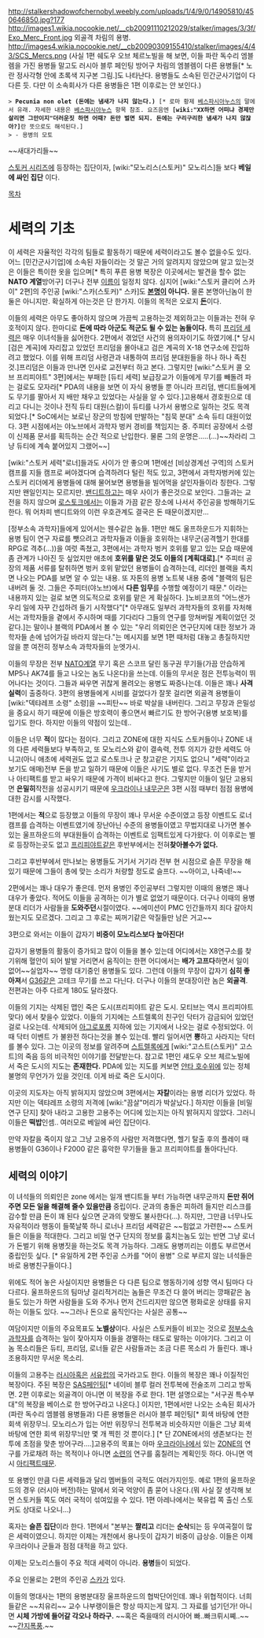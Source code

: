 http://stalkershadowofchernobyl.weebly.com/uploads/1/4/9/0/14905810/450646850.jpg?177
http://images1.wikia.nocookie.net/__cb20091110212029/stalker/images/3/3f/Exo_Merc_Front.jpg
외골격 차림의 용병.
http://images4.wikia.nocookie.net/__cb20090309155410/stalker/images/4/43/SCS_Mercs.png
(사실 1편 쉐도우 오브 체르노빌을 해 보면, 이들 파란 독수리 엠블렘을 가진 용병들 말고도 러시아 블루 페인팅 방어구 차림의 엠블렘이 다른 용병들[* 노란 정사각형 안에 초록색 지구본 그림.]도 나타난다. 용병들도 소속된 민간군사기업이 다 다른 듯. 다만 이 소속회사가 다른 용병들은 1편 이후로는 안 보인다.)
 > '''Pecunia non olet (돈에는 냄새가 나지 않는다.)''' [* 로마 황제 [[베스파시아누스]]의 말에서 유래. 자세한 내용은 [[베스파시아누스]] 항목 참조. 요즈음엔 '''[wiki:"XX하면 어떠냐 경제만 살리면 그만이지"더러운짓 하면 어때? 돈만 벌면 되지. 돈에는 구리구리한 냄새가 나지 않잖아?]'''란 뜻으로도 해석된다.]
 > - 용병의 모토

~~새대가리들~~

[[스토커 시리즈]]에 등장하는 집단이자, [wiki:"모노리스(스토커)" 모노리스]들 보다 '''베일에 싸인 집단''' 이다.

[[목차]]

= 세력의 기초 =

이 세력은 자율적인 각각의 팀들로 활동하기 때문에 세력이라고도 볼수 없을수도 있다. 어느 [민간군사기업]에 소속된 자들이라는 것 말곤 거의 알려지지 않았으며 알고 있는것은 이들은 특이한 옷을 입으며[* 특히 푸른 용병 복장은 이곳에서는 발견을 할수 없는 '''NATO 계열'''방어구] 더구나 전부 [[이름]]이 일정치 않다. 심지어 [wiki:"스토커 클리어 스카이" 2편]의 주인공 [wiki:"스카(스토커)" 스카]도 '''[[본명]]이 아니다.''' 물론 본명아닌놈이 한둘은 아니지만. 확실하게 아는것은 단 한가지. 이들의 목적은 오로지 '''[[돈]]'''이다.

이들의 세력은 아무도 좋아하지 않으며 가끔씩 고용하는것 제외하고는 이들과는 전혀 우호적이지 않다. 한마디로 '''돈에 따라 아군도 적군도 될 수 있는 놈들이다.''' 특히 [[프리덤 세력]]은 매우 이녀석들을 싫어한다. 2편에서 겪었던 사건의 용의자이기도 하였기에.[* 당시 [검은 계곡]에 자리잡고 있었던 프리덤을 몰아내고 검은 계곡의 X-18 연구소에 진입하려고 했었다. 이를 위해 프리덤 사령관과 내통하여 프리덤 분대원들을 하나 하나 족친 것.]프리덤은 이들과 만나면 인사로 교전부터 하고 본다. 그렇지만 [wiki:"스토커 콜 오브 프리피야트" 3편]에서는 부패한 [듀티 세력] 보급장교가 이들에게 무기를 빼돌려 파는 걸로도 모자라[* PDA의 내용을 보면 이 자식 용병들 뿐 아니라 프리덤, 밴디트들에게도 무기를 팔아서 지 배만 채우고 있었다는 사실을 알 수 있다.]고용해서 경호원으로 데리고 다니는 것이나 전직 듀티 대원(스컬)이 듀티를 나가서 용병으로 일하는 것도 목격되었다.[* SoC에서는 보로닌 장군의 방침에 만발하는 "침묵 분대" 소속 듀티 대원이었다. 3편 시점에서는 야노브에서 과학자 벙커 경비를 책임지는 중. 주피터 공장에서 소령이 신제품 문서를 획득하는 순간 적으로 난입한다. 물론 그의 운명은.....(...)~~차라리 그냥 듀티에 계속 붙어있지 그랬어~~] 

[wiki:"스토커 세력"로너]들과도 사이가 안 좋으며 1편에선 [비상경계선 구역]의 스토커 캠프를 지들 캠프로 써야겠다며 습격하려다 털린 적도 있고,  3편에서 과학자벙커에 있는 스토커 리더에게 용병들에 대해 물어보면 용병들을 빌어먹을 살인자들이라 칭한다. 그렇지만 왠일인지는 모르지만. [[밴디트]]하고는 매우 사이가 좋은것으로 보인다. 그들과는 교전을 하지 않으며 [[로스토크]]에서는 이들과 가끔 같은 장소에 나서서 주인공을 방해하기도 한다. 뭐 어차피 밴디트와의 이런 우호관계도 결국은 돈 때문이겠지만...

[정부소속 과학자]들에게 있어서는 웬수같은 놈들. 1편만 해도 울프하운드가 지휘하는 용병 팀이 연구 자료를 뺏으려고 과학자들과 이들을 호위하는 내무군(공격헬기 한대를 RPG로 격추(...))을 여럿 족쳤고, 3편에서는 과학자 벙커 호위를 맡고 있는 모습 때문에 좀 관계가 나아진 듯 싶었지만 애초에 '''호위를 맡은 것도 이들의 [계획대로].'''[* 주피터 공장의 제품 서류를 탈취하면 벙커 호위 맡았던 용병들이 습격하는데, 리더인 블랙을 족치면 나오는 PDA를 보면 알 수 있는 내용. 또 자톤의 용병 노트북 내용 중에 "블랙의 팀은 내버려 둘 것. 그들은 주피터(야노브)에서 '''다른 임무'''를 수행할 예정이기 때문." 이라는 내용까지 있는 걸로 보면 의도적으로 호위를 맡은 게 확실하다. ]노비코프의 "어느샌가 우리 일에 자꾸 간섭하려 들기 시작했다"[* 아무래도 일부러 과학자들의 호위를 자처해서는 과학자들을 곁에서 주시하며 때를 기다리다 그들의 연구를 망쳐버릴 계획이었던 것 같다.]는 말이나 블랙의 PDA에서 볼 수 있는 "우리 의뢰인은 연구단지에 대한 정보가 과학자들 손에 넘어가길 바라지 않는다."는 메시지를 보면 1편 때처럼 대놓고 총질하지만 않을 뿐 여전히 정부소속 과학자들의 눈엣가시.

이들의 무장은 전부 [[NATO]]계열 무기 혹은 스코프 달린 동구권 무기들(가끔 안습하게 MP5나 AK74를 들고 나오는 놈도 나온다)을 쓰는데. 이들의 무서운 점은 전투능력이 뛰어나다는 것이다. 그들과 싸우면 귀찮게 몰려오는 용병도 짜증나는데. 이들은 꽤나 '''사격실력'''이 출중하다. 3편의 용병들에게 시비를 걸었다가 잘못 걸리면 외골격 용병들이 [wiki:"덱탸레프 소령" 소령]을 ~~피탄~~ 바로 박살을 내버린다. 그리고 무장과 은밀성을 중요시 하기 때문에 이들은 방호력이 좋으면서 빠르기도 한 방어구(용병 보호복)를 입기도 한다. 하지만 이들의 약점이 있는데..

이들은 너무 '''적'''이 많다는 점이다. 그리고 ZONE에 대한 지식도 스토커들이나 ZONE 내의 다른 세력들보다 부족하고, 또 모노리스와 같이 결속력, 전투 의지가 강한 세력도 아니고(아니 애초에 세력권도 없고 로스토크나 군 창고같은 기지도 없으니 "세력"이라고 보기도 애매)전부 돈을 받고 일하기 때문에 이들은 사기도 별로 없다. 무조건 돈을 받거나 아티팩트를 받고 싸우기 때문에 가격이 비싸다고 한다. 그렇지만 이들이 일단 고용되면 '''은밀히'''작전을 성공시키기 때문에 [[우크라이나 내무군]]은 3편 시점 때부터 점점 용병에 대한 감시를 시작했다. 

1편에서는 '''적'''으로 등장했고 이들의 무장이 꽤나 무서운 수준이였고 등장 이벤트도 로너 캠프를 습격하는 이벤트였기에 장난아닌 수준의 용병들이였고 무법지대로 나가면 볼수있는 울프하운드의 부대원들이 습격하는 이벤트로 임팩트있게 다가왔다. 이 이후로는 별로 등장하는곳도 없고 [[프리피야트]]같은 후반부에서는 전혀'''찾아볼수가 없다.'''

그리고 후반부에서 만나보는 용병들도 거기서 거기라 전부 현 시점으로 슬픈 무장을 해있기 때문에 그들이 총에 맞는 소리가 처량할 정도로 슬프다. ~~아이고, 나죽네!~~

2편에서는 꽤나 대우가 좋은데. 먼저 용병인 주인공부터 그렇지만 이때의 용병은 꽤나 대우가 좋았다. 적어도 이들을 공격하는 이가 별로 없었기 때문이다. 더구나 이때의 용병 분대 리더가 사람들을 '''도와주던'''시절이였다. ~~에미션이 PMC 인간들까지 죄다 갈아치웠는지도 모르겠다. 그리고 그 후로는 찌꺼기같은 악질들만 남은 거고~~

3편으로 와서는 이들이 갑자기 '''비중이 모노리스보다 높아진다!'''

갑자기 용병들의 활동이 증가되고 많이 이들을 볼수 있는데 어디에서는 X8연구소를 찾기위해 혈안이 되어 발발 거리면서 움직이는 한편 어디에서는 '''배가 고프다'''하면서 일이 없어~~실업자~~ 명령 대기중인 용병들도 있다. 그런데 이들의 무장이 갑자기 '''심히 좋아져'''서 [[G36]]같은 고테크 무기를 쓰고 다닌다. 더구나 이들의 분대장이란 놈은 '''외골격'''. 전편과는 아주 다르게 180도 달라졌다.

이들의 기지는 삭제된 맵인 죽은 도시(프리피야트 같은 도시. 모티브는 역시 프리피야트 맞다) 에서 찾을수 있었다. 이들의 기지에는 스트렐록의 친구인 닥터가 감금되어 있었던걸로 나오는데. 삭제되어 [[아그로포롬]] 지하에 있는 기지에서 나오는 걸로 수정되었다. 이때 닥터 이벤트 가 불완전 하다는것을 볼수 있는데. 빨리 일어서면 '''뿅'''하고 사라지는 닥터를 볼수 있다. 그는 이곳의 정보를 알려주며 [[스트렐록]]에게 [wiki:"고스트(스토커)" 고스트]의 죽음 등의 비극적인 이야기를 전달받는다. 참고로 1편인 섀도우 오브 체르노빌에서 죽은 도시의 지도는 '''존재한다.''' PDA에 있는 지도를 켜보면 [[얀타 호수]]위에 있는 정체 불명의 무언가가 있을 것인데. 이게 바로 죽은 도시이다.

이곳의 지도자는 아직 밝혀지지 않았으며 3편에서는 '''자칼'''이라는 용병 리더가 있었다. 하지만 이는 덱탸레프 소령의 저격에 [wiki:"끔살"머리가 박살났다.] 하지만 이들을 [비밀 연구 단지] 찾아 내라고 고용한 고용주는 어디에 있는지는 아직 밝혀지지 않았다. 그러니 이들은 '''떡밥'''인셈.. 여러모로 베일에 싸인 집단이다.

만약 자칼을 죽이지 않고 그냥 고용주의 사람만 저격했다면, 헬기 탈출 후의 플레이 때 용병들이 G36이나 F2000 같은 흉악한 무기들을 들고 프리피야트를 돌아다닌다. 

== 세력의 이야기 ==
이 녀석들의 의뢰인은 zone 에서는 일개 밴디트들 부터 가능하면 내무군까지 '''돈만 쥐어주면 모든 일을 해결해 줄수 있을만큼''' 중립이다. 군과의 충돌은 피하려 들지만 리스크를 감수할 만큼 돈이 꽤 된다 싶으면 군과의 맞짱도 불사한다(...). 하지만, 그만큼 너무나도 자유적이라 행동이 들쭉날쭉 하니 로너나 프리덤 세력같은 ~~힘없고 가련한~~ 스토커들은 이들을 적대한다. 그리고 비밀 연구 단지의 정보를 훔치는놈도 있는 반면 그냥 로너가 돈벌기 위해 용병짓을 하는것도 목격 가능하다. 그래도 용병끼리는 이름도 부르면서 중립인듯 싶다. [* 유일하게 2편 주인공 스카를 "어이 용병" 으로 부르지 않는 녀석들은 바로 용병친구들이다.]

위에도 적어 놓은 사실이지만 용병들은 다 다른 팀으로 행동하기에 성향 역시 팀마다 다 다르다.  울프하운드의 팀마냥 걸리적거리는 놈들은 무조건 다 쓸어 버리는 깡패같은 놈들도 있는가 하면 사람들을 도와 주거나 먼저 건드리지만 않으면 평화로운 상태를 유지하는 이들도 있다. ~~그러나 돈으로 움직인다는 사실은 공통~~

여담이지만 이들의 주요목표도 '''노벨상'''이다. 사실은 스토커들이 비꼬는 것으로 [[정부소속 과학자]]를 습격하는 일이 잦아지자 이들을 경멸하는 태도로 말하는 이야기다. 그리고 이놈 목소리들은 듀티, 프리덤, 로너들 같은 사람들과는 조금 다른 목소리 가 들린다. 꽤나 조용하지만 무서운 목소리.

이들의 고용주는 [[러시아]]혹은 [[서유럽]]의 국가라고도 한다. 이들의 복장은 꽤나 이질적인 복장이다. 주된 복장은 [[SAS]]페인팅[* 네이비 블루 컬러 전투복에 전술조끼 그리고 방독면. 2편 이후로는 외골격이 아니면 이 복장을 주로 한다. 1편 설명으로는 "서구권 특수부대"의 복장을 베이스로 한 방어구라고 나온다.] 이지만, 1편에서만 나오는 소속된 회사가 (파란 독수리 엠블렘 용병들과) 다른 용병들은 러시아 블루 페인팅[* 회색 바탕에 연한 회색 위장무늬. 모노리스가 입는 어반 위장무늬 전투복과 비슷하지만 이들은 그냥 회색 바탕에 연한 회색 위장무늬만 몇 개 찍힌 것 뿐이다.] [* 단 ZONE에서의 생존보다는 전투에 초점을 맞춘 방어구라....]고용주의 목표는 아마 [[우크라이나]]에서 있는 [[ZONE]]의 연구를 가로채려 하는 목적이나 아니면 [[소련]]의 연구를 훔칠려는 계획인듯 하다. 아니면 역시 [[아티팩트]]때문. 

또 용병인 만큼 다른 세력들과 달리 멤버들의 국적도 여러가지인듯. 예로 1편의 울프하운드의 경우 (러시아 버전)하는 말에서 외국 억양이 좀 묻어 나온다.(뭐 사실 잘 생각해 보면 스토커들 쪽도 여러 국적이 섞여있을 수 있다. 1편 아레나에서는 북유럽 쪽 출신 스토커도 상대로 나오니...)

혹자는 '''슬픈 집단'''이라 한다. 1편에서 "본부는 '''짤리고''' 리더는 '''순삭'''되는 등 우여곡절이 많은 세력이였으니. 하지만 이제는 개천에서 용나듯이 갑자기 비중이 급상승. 이들은 이제 우크라이나 군들과 점점 대적을 하고 있다.

이제는 모노리스들이 주요 적대 세력이 아니라. '''용병'''들이 되었다.

주요 인물로는 2편의 주인공 [[스카]]가 있다. 

이들의 명대사는 1편의 용병분대장 울프하운드의 협박단어인데. 꽤나 위협적이다. 너희들같은 ~~치유리~~ 교수 나부랭이들은 항상 따지는게 많지. 그 자료를 넘기던가! 아니면 '''시체 가방에 들어갈 각오나 하라구.''' ~~혹은 죽을때의 러시아어 빠..빠크뤼시쪠..~~ ~~[[간지폭풍]].~~
